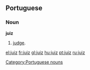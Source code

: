 ==Portuguese==
===Noun===
'''juiz''' {{m}}
# [[judge]].

[[Category:Portuguese nouns]]

[[el:juiz]]
[[fr:juiz]]
[[gl:juiz]]
[[hu:juiz]]
[[pt:juiz]]
[[ru:juiz]]